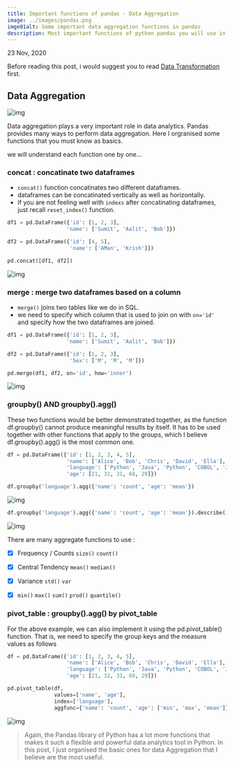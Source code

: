 ```yaml
---
title: Important functions of pandas - Data Aggregation
image: ../images/pandas.png
imge01alt: Some important data aggregation functions in pandas
description: Most important functions of python pandas you will use in your daily tasks while dealing with data like data manipulation, data cleaning, transformation and aggregation.
---
```

23 Nov, 2020
<br />

Before reading this post, i would suggest you to read [Data Transformation](/notes/DS/important-functions-of-pandas-data-transformation/) first.


## Data Aggregation

![img](https://i.imgur.com/NN8rNCv.jpg)

Data aggregation plays a very important role in data analytics. Pandas provides many ways to perform data aggregation. Here I orgranised some functions
that you must know as basics.

we will understand each function one by one...

### concat : concatinate two dataframes

- `concat()` function concatinates two different dataframes.
- dataframes can be concatinated vertically as well as horizontally.
- If you are not feeling well with `indexs` after concatinating dataframes, just recall `reset_index()` function.

```python title=python highlight={7}
df1 = pd.DataFrame({'id': [1, 2, 3],
                   'name': ['Sumit', 'Aalit', 'Bob']})

df2 = pd.DataFrame({'id': [4, 5],
                    'name': ['AMan', 'Krish']})

pd.concat([df1, df2])
```
![img](https://i.imgur.com/7knhnl8.png)

### merge : merge two dataframes based on a column

- `merge()` joins two tables like we do in SQL.
- we need to specify which column that is used to join on with `on='id'` and specify how the two dataframes are joined.

```python title=python highlight={7}
df1 = pd.DataFrame({'id': [1, 2, 3],
                   'name': ['Sumit', 'Aalit', 'Bob']})

df2 = pd.DataFrame({'id': [1, 2, 3],
                    'Sex': ['M', 'M', 'M']})

pd.merge(df1, df2, on='id', how='inner')
```
![img](https://i.imgur.com/FDF3lk3.png)

### groupby() AND groupby().agg()

These two functions would be better demonstrated together, as the function df.groupby() cannot produce meaningful results by itself.
It has to be used together with other functions that apply to the groups, which I believe df.groupby().agg() is the most common one.

```python title=python highlight={6-7}
df = pd.DataFrame({'id': [1, 2, 3, 4, 5],
                   'name': ['Alice', 'Bob', 'Chris', 'David', 'Ella'],
                   'language': ['Python', 'Java', 'Python', 'COBOL', 'Java'],
                   'age': [21, 32, 31, 68, 29]})

df.groupby('language').agg({'name': 'count', 'age': 'mean'})
```
![img](https://i.imgur.com/IaRC008.png)


```python title=Use_groupby()_with_describe()_for_group_summary_statistics
df.groupby('language').agg({'name': 'count', 'age': 'mean'}).describe()
```
![img](https://i.imgur.com/cNV2dtv.png)

There are many aggregate functions to use :

- [X] Frequency / Counts `size()` `count()`
- [X] Central Tendency `mean()` `median()`
- [X] Variance `std()` `var`
- [X] `min()` `max()` `sum()` `prod()` `quantile()`         



### pivot_table : groupby().agg() by pivot_table

For the above example, we can also implement it using the pd.pivot_table() function. That is, we need to specify the group keys and the measure
values as follows 

```python title=python highlight={6-10}
df = pd.DataFrame({'id': [1, 2, 3, 4, 5],
                   'name': ['Alice', 'Bob', 'Chris', 'David', 'Ella'],
                   'language': ['Python', 'Java', 'Python', 'COBOL', 'Java'],
                   'age': [21, 32, 31, 68, 29]})

pd.pivot_table(df, 
               values=['name', 'age'], 
               index=['language'], 
               aggfunc={'name': 'count', 'age': ['min', 'max', 'mean']})
```

![img](https://i.imgur.com/0my3eRM.png)

> Again, the Pandas library of Python has a lot more functions that makes it such a flexible and powerful data analytics tool in Python. In this post,
 I just organised the basic ones for data Aggregation that I believe are the most useful.